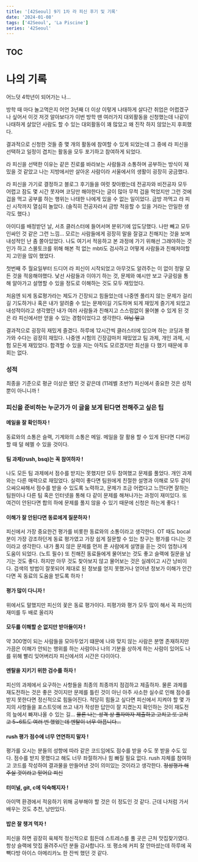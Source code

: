 ```yaml
---
title: '[42Seoul] 9기 1차 라 피신 후기 및 기록'
date: '2024-01-08'
tags: ['42Seoul', 'La Piscine']
series: '42Seoul'
---
```


## TOC

# 나의 기록

어느덧 4학년이 되어가는 나...

방학 때 마다 놀고먹은지 어언 3년째
더 이상 이렇게 나태하게 살다간 취업은 어렵겠구나 싶어서
이것 저것 알아보다가 이번 방학 땐 여러가지 대외활동을 신청했는데
나같이 나태하게 살았던 사람도 할 수 있는 대외활동이 꽤 많았고
왜 진작 하지 않았는지 후회했다.

결과적으로 신청한 것들 중 몇 개의 활동에 참여할 수 있게 되었는데
그 중에 라 피신을 선택하고 일정이 겹치는 활동을 모두 포기하고 참여하게 되었다.

라 피신을 선택한 이유는 같은 진로를 바라보는 사람들과 소통하며 공부하는 방식이 재밌을 것 같았고 나는 지방에서만 살아온 사람이라 서울에서의 생활이 굉장히 궁금했다.

라 피신을 가기로 결정하고 블로그 후기들을 여럿 찾아봤는데 전공자와 비전공자 모두 어렵고 잠도 몇 시간 못자며 코딩만 해야한다는 글이 많아 무척 겁을 먹었지만 그런 것에 겁을 먹고 공부를 하는 행위는 나태한 나에게 있을 수 없는 일이었다. 금방 까먹고 라 피신 시작까지 열심히 놀았다.
(솔직히 전공자라서 금방 적응할 수 있을 거라는 안일한 생각도 했다.)

아이디를 배정받던 날, 서초 클러스터에 들어서며 분위기에 압도당했다.
나만 빼고 모두 인싸인 것 같은 그런 느낌...
모르는 사람들에게 굉장히 말을 잘걸고 친해지는 것을 보며 내성적인 난 좀 쫄아있었다. 나도 여기서 적응하고 본 과정에 가기 위해선 그래야하는 것인가 하고 스몰토크를 위해 해본 적 없는 mbti도 검사하고 어떻게 사람들과 친해져야할지 고민을 많이 했었다.

첫번째 주 월요일부터 드디어 라 피신이 시작되었고 아무것도 알려주는 이 없이 정말 모든 것을 적응해야했다.
낯선 사람들과 이야기 하는 것, 문제와 예시만 보고 구글링을 통해 알아가고 설명할 수 있을 정도로 이해하는 것도 모두 재밌었다.

처음엔 되게 동료평가라는 제도가 긴장되고 힘들었는데 나중엔 풀리지 않는 문제가 걸리길 기도하거나 혹은 내가 알려줄 수 있는 문제이길 기도하며 되게 재밌게 즐기게 되었고 내성적이라고 생각했던 내가 여러 사람들과 친해지고 스스럼없이 물어볼 수 있게 된 것은 라 피신에서만 얻을 수 있는 경험이었다고 생각한다. ~~아님 말고~~

결과적으로 굉장히 재밌게 즐겼다. 하루에 12시간씩 클러스터에 있으며 하는 코딩과 평가와 수다는 굉장히 재밌다.
나중엔 시험의 긴장감마저 재밌었고 팀 과제, 개인 과제, 시험 모든게 재밌었다. 합격할 수 있을 지는 아직도 모르겠지만 최선을 다 했기 때문에 후회는 없다.

### 성적

최종을 기준으로 평균 이상은 됐던 것 같은데 (11레벨 초반?)
피신에서 중요한 것은 성적뿐이 아니니까 !

### 피신을 준비하는 누군가가 이 글을 보게 된다면 전해주고 싶은 팁

#### 메일을 잘 확인하자 !

동료와의 소통은 슬랙, 기계와의 소통은 메일.
메일을 잘 활용 할 수 있게 된다면 디버깅 할 때 덜 헤멜 수 있을 것이다.

#### 팀 과제(rush, bsq)는 꼭 참여하자 !

나도 모든 팀 과제에서 점수를 받지는 못했지만 모두 참여했고 문제를 풀었다. 개인 과제와는 다른 매력으로 재밌었다. 실력이 좋다면 팀원에게 친절한 설명과 이해로 모두 같이 으쌰으쌰해서 점수를 받을 수 있도록 노력하고, 문제가 조금 어렵다고 느낀다면 잘하는 팀원이나 다른 팀 혹은 인터넷을 통해 다 같이 문제를 해쳐나가는 과정이 재미있다. 또 여건이 안된다면 합의 하에 문제를 풀지 않을 수 있기 때문에 신청은 하는게 좋다 !

#### 이해가 잘 안된다면 동료에게 질문하자 !

피신에서 가장 중요한건 평가를 비롯한 동료와의 소통이라고 생각한다.
OT 때도 bocal분이 가장 강조하던게 동료 평가였고 가장 쉽게 질문할 수 있는 창구는 평가를 다니는 것이라고 생각한다. 내가 풀지 않은 문제를 먼저 푼 사람에게 설명을 듣는 것이 엄청나게 도움이 되었다. (노트 필수)
또 친해진 동료들에게 물어보는 것도 좋고 슬랙에 질문을 남기는 것도 좋다.
하지만 아무 것도 찾아보지 않고 물어보는 것은 실례이고 시간 낭비이다.
검색의 방법이 잘못되어 제대로 된 정보를 얻지 못했거나
얻어낸 정보가 이해가 안간다면 꼭 동료의 도움을 받도록 하자 !

#### 평가 많이 다니자 !

위에서도 말했지만 피신의 꽃은 동료 평가이다.
피평가와 평가 모두 많이 해서 꼭 피신의 재미를 두 배로 올리자

#### 모두를 이해할 순 없지만 받아들이자 !

약 300명이 되는 사람들을 모아두었기 떄문에 나와 맞지 않는 사람은 분명 존재하지만 가끔은 이해가 안되는 행위를 하는 사람이나 나의 기분을 상하게 하는 사람이 있어도 나를 위해 빨리 잊어버리자 피신에서의 시간은 다이아다.

#### 멘탈을 지키기 위한 검수를 하자 !

피신의 과제에서 요구하는 사항들을 최종의 최종까지 점검하고 제출하자.
물론 과제를 재도전하는 것은 좋은 것이지만 문제를 틀린 것이 아닌 아주 사소한 실수로 인해 점수를 받지 못한다면 정신적으로 힘들어진다.
적당히 힘들고 싶다면 피신에서 지켜야 할 몇 가지의 사항들을 포스트잇에 쓰고 내가 작성한 답안이 잘 지켰는지 확인하는 것이 재도전의 늪에서 빠져나올 수 있는 길...
~~물론 나는 성격 상 풀자마자 제출하고 고치고 또 고치고 5~6트도 여러 번 했었는데 멘탈이 너무 아픕니다...~~

#### rush 평가 점수에 너무 연연하지 말자 !

평가를 오시는 분들의 성향에 따라 같은 코드임에도 점수를 받을 수도 못 받을 수도 있다. 점수를 받지 못했다고 해도 너무 좌절하거나 힘 빠질 필요 없다.
rush 자체를 참여하고 코드를 작성하여 결과물을 만들어낸 것이 의미있는 것이라고 생각한다.
~~정성평가 해주실 것이라고 믿어요 피신~~

#### 터미널, git, c에 익숙해지자 !

아이맥 환경에서 적응하기 위해 공부해야 할 것은 이 정도인 것 같다.
근데 나처럼 가서 배우는 것도 추천, 낭만있다.

#### 밥은 잘 챙겨 먹자 !

피신을 하면 굉장히 육체적 정신적으로 힘든데 스트레스를 풀 곳은 근처 맛집찾기였다. 항상 슬랙에 맛집 올려주시던 분들 감사합니다. 또 평소에 커피 잘 안마셨는데 하루에 꼭 빽다방 아이스 아메리카노 한 잔씩 했던 것 같다.

